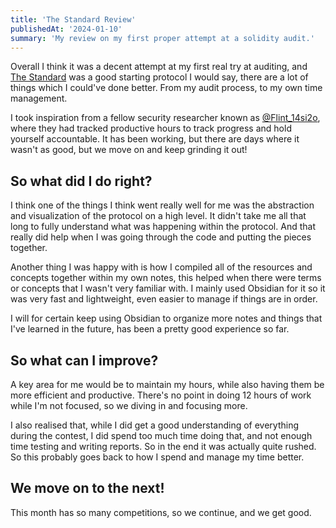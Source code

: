 ```yaml
---
title: 'The Standard Review'
publishedAt: '2024-01-10'
summary: 'My review on my first proper attempt at a solidity audit.'
---
```


Overall I think it was a decent attempt at my first real try at auditing, and [The Standard](https://www.thestandard.io/) was a good starting protocol I would say, there are a lot of things which I could've done better. From my audit process, to my own time management.

I took inspiration from a fellow security researcher known as [@Flint_14si2o](@14si20), where they had tracked productive hours to track progress and hold yourself accountable. It has been working, but there are days where it wasn't as good, but we move on and keep grinding it out!

## So what did I do right?

I think one of the things I think went really well for me was the abstraction and visualization of the protocol on a high level. It didn't take me all that long to fully understand what was happening within the protocol. And that really did help when I was going through the code and putting the pieces together.

<StaticTweet id="1741870744584454654" />
<StaticTweet id="1745033649144451549" />

Another thing I was happy with is how I compiled all of the resources and concepts together within my own notes, this helped when there were terms or concepts that I wasn't very familiar with. I mainly used Obsidian for it so it was very fast and lightweight, even easier to manage if things are in order.

I will for certain keep using Obsidian to organize more notes and things that I've learned in the future, has been a pretty good experience so far.

## So what can I improve?

A key area for me would be to maintain my hours, while also having them be more efficient and productive. There's no point in doing 12 hours of work while I'm not focused, so we diving in and focusing more.

I also realised that, while I did get a good understanding of everything during the contest, I did spend too much time doing that, and not enough time testing and writing reports. So in the end it was actually quite rushed. So this probably goes back to how I spend and manage my time better.

## We move on to the next!

This month has so many competitions, so we continue, and we get good.
